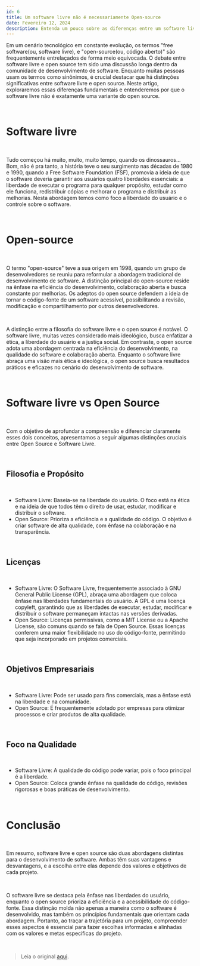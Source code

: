 ```yaml
---
id: 6
title: Um software livre não é necessariamente Open-source
date: Fevereiro 12, 2024
description: Entenda um pouco sobre as diferenças entre um software livre e open source
---
```


Em um cenário tecnológico em constante evolução, os termos "free software(ou, software livre), e "open-source(ou, código aberto)" são frequentemente entrelaçados de forma meio equivocada. O debate entre software livre e open source tem sido uma discussão longa dentro da comunidade de desenvolvimento de software. Enquanto muitas pessoas usam os termos como sinônimos, é crucial destacar que há distinções significativas entre software livre e open source. Neste artigo, exploraremos essas diferenças fundamentais e entenderemos por que o software livre não é exatamente uma variante do open source.

<br />

<h1 className="mt-2 sm:mt-4 md:mt-6 lg:mt-8 xl:mt-10 border-b pb-2 font-extrabold text-xl sm:text-xl md:text-xl lg:text-2xl xl:text-2xl tracking-tight transition-colors first:mt-0">Software livre</h1>

<br />

Tudo começou há muito, muito, muito tempo, quando os dinossauros... Bom, não é pra tanto, a história teve o seu surgimento nas décadas de 1980 e 1990, quando a Free Software Foundation (FSF), promovia a ideia de que o software deveria garantir aos usuários quatro liberdades essenciais: a liberdade de executar o programa para qualquer propósito, estudar como ele funciona, redistribuir cópias e melhorar o programa e distribuir as melhorias. Nesta abordagem temos como foco a liberdade do usuário e o controle sobre o software.

<br />

<h1 className="mt-2 sm:mt-4 md:mt-6 lg:mt-8 xl:mt-10 border-b pb-2 font-extrabold text-xl sm:text-xl md:text-xl lg:text-2xl xl:text-2xl tracking-tight transition-colors first:mt-0">Open-source</h1>

<br />

O termo "open-source" teve a sua origem em 1998, quando um grupo de desenvolvedores se reuniu para reformular a abordagem tradicional de desenvolvimento de software. A distinção principal do open-source reside na ênfase na eficiência do desenvolvimento, colaboração aberta e busca constante por melhorias. Os adeptos do open source defendem a ideia de tornar o código-fonte de um software acessível, possibilitando a revisão, modificação e compartilhamento por outros desenvolvedores.

<br />

A distinção entre a filosofia do software livre e o open source é notável. O software livre, muitas vezes considerado mais ideológico, busca enfatizar a ética, a liberdade do usuário e a justiça social. Em contraste, o open source adota uma abordagem centrada na eficiência do desenvolvimento, na qualidade do software e colaboração aberta. Enquanto o software livre abraça uma visão mais ética e ideológica, o open source busca resultados práticos e eficazes no cenário do desenvolvimento de software.

<br />

<h1 className="mt-2 sm:mt-4 md:mt-6 lg:mt-8 xl:mt-10 border-b pb-2 font-extrabold text-xl sm:text-xl md:text-xl lg:text-2xl xl:text-2xl tracking-tight transition-colors first:mt-0">Software livre vs Open Source</h1>

<br />

Com o objetivo de aprofundar a compreensão e diferenciar claramente esses dois conceitos, apresentamos a seguir algumas distinções cruciais entre Open Source e Software Livre.

<br />

<h2 className="mt-2 sm:mt-4 md:mt-6 lg:mt-8 xl:mt-10 pb-2 font-extrabold text-lg sm:text-lg md:text-lg lg:text-xl xl:text-xl tracking-tight first:mt-0">Filosofia e Propósito</h2>

<br />

<ul className="flex flex-col gap-3" style={{ listStyle: 'disc', marginLeft: '20px'}}>
    <li className="list-disc">Software Livre: Baseia-se na liberdade do usuário. O foco está na ética e na ideia de que todos têm o direito de usar, estudar, modificar e distribuir o software.</li>
    <li className="list-disc">Open Source: Prioriza a eficiência e a qualidade do código. O objetivo é criar software de alta qualidade, com ênfase na colaboração e na transparência.</li>
</ul>

<br />

<h2 className="mt-2 sm:mt-4 md:mt-6 lg:mt-8 xl:mt-10 pb-2 font-extrabold text-lg sm:text-lg md:text-lg lg:text-xl xl:text-xl tracking-tight first:mt-0">Licenças</h2>

<br />

<ul className="flex flex-col gap-3" style={{ listStyle: 'disc', marginLeft: '20px'}}>
    <li className="list-disc">Software Livre: O Software Livre, frequentemente associado à GNU General Public License (GPL), abraça uma abordagem que coloca ênfase nas liberdades fundamentais do usuário. A GPL é uma licença copyleft, garantindo que as liberdades de executar, estudar, modificar e distribuir o software permaneçam intactas nas versões derivadas.</li>
    <li className="list-disc">Open Source: Licenças permissivas, como a MIT License ou a Apache License, são comuns quando se fala de Open Source. Essas licenças conferem uma maior flexibilidade no uso do código-fonte, permitindo que seja incorporado em projetos comerciais.</li>
</ul>

<br />

<h2 className="mt-2 sm:mt-4 md:mt-6 lg:mt-8 xl:mt-10 pb-2 font-extrabold text-lg sm:text-lg md:text-lg lg:text-xl xl:text-xl tracking-tight first:mt-0">Objetivos Empresariais</h2>

<br />

<ul className="flex flex-col gap-3" style={{ listStyle: 'disc', marginLeft: '20px'}}>
    <li className="list-disc">Software Livre: Pode ser usado para fins comerciais, mas a ênfase está na liberdade e na comunidade.</li>
    <li className="list-disc">Open Source: É frequentemente adotado por empresas para otimizar processos e criar produtos de alta qualidade.</li>
</ul>

<br />

<h2 className="mt-2 sm:mt-4 md:mt-6 lg:mt-8 xl:mt-10 pb-2 font-extrabold text-lg sm:text-lg md:text-lg lg:text-xl xl:text-xl tracking-tight first:mt-0">Foco na Qualidade</h2>

<br />

<ul className="flex flex-col gap-3" style={{ listStyle: 'disc', marginLeft: '20px'}}>
    <li className="list-disc">Software Livre: A qualidade do código pode variar, pois o foco principal é a liberdade.</li>
    <li className="list-disc">Open Source: Coloca grande ênfase na qualidade do código, revisões rigorosas e boas práticas de desenvolvimento.</li>
</ul>

<br />

<h1 className="mt-2 sm:mt-4 md:mt-6 lg:mt-8 xl:mt-10 border-b pb-2 font-extrabold text-xl sm:text-xl md:text-xl lg:text-2xl xl:text-2xl tracking-tight transition-colors first:mt-0">Conclusão</h1>

<br />

Em resumo, software livre e open source são duas abordagens distintas para o desenvolvimento de software. Ambas têm suas vantagens e desvantagens, e a escolha entre elas depende dos valores e objetivos de cada projeto.

<br />

O software livre se destaca pela ênfase nas liberdades do usuário, enquanto o open source prioriza a eficiência e a acessibilidade do código-fonte. Essa distinção molda não apenas a maneira como o software é desenvolvido, mas também os princípios fundamentais que orientam cada abordagem. Portanto, ao traçar a trajetória para um projeto, compreender esses aspectos é essencial para fazer escolhas informadas e alinhadas com os valores e metas específicas do projeto.

<br />

> Leia o original <a href="https://blog.aosc.social/software-livre-vs-open-source" className="border-b transition-all text-gray-500 duration-500 hover:border-gray-500" target="_blank">aqui</a>.